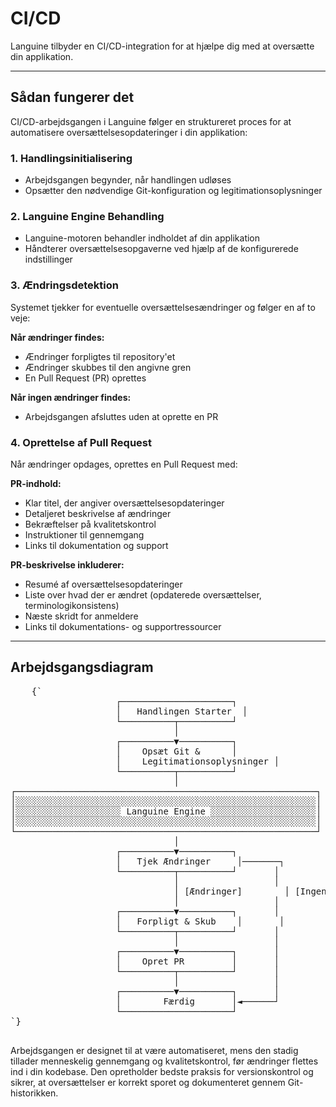 # CI/CD

Languine tilbyder en CI/CD-integration for at hjælpe dig med at oversætte din applikation.

---

## Sådan fungerer det

CI/CD-arbejdsgangen i Languine følger en struktureret proces for at automatisere oversættelsesopdateringer i din applikation:

### 1. Handlingsinitialisering
- Arbejdsgangen begynder, når handlingen udløses
- Opsætter den nødvendige Git-konfiguration og legitimationsoplysninger

### 2. Languine Engine Behandling
- Languine-motoren behandler indholdet af din applikation
- Håndterer oversættelsesopgaverne ved hjælp af de konfigurerede indstillinger

### 3. Ændringsdetektion
Systemet tjekker for eventuelle oversættelsesændringer og følger en af to veje:

**Når ændringer findes:**
- Ændringer forpligtes til repository'et
- Ændringer skubbes til den angivne gren
- En Pull Request (PR) oprettes

**Når ingen ændringer findes:**
- Arbejdsgangen afsluttes uden at oprette en PR

### 4. Oprettelse af Pull Request
Når ændringer opdages, oprettes en Pull Request med:

**PR-indhold:**
- Klar titel, der angiver oversættelsesopdateringer
- Detaljeret beskrivelse af ændringer
- Bekræftelser på kvalitetskontrol
- Instruktioner til gennemgang
- Links til dokumentation og support

**PR-beskrivelse inkluderer:**
- Resumé af oversættelsesopdateringer
- Liste over hvad der er ændret (opdaterede oversættelser, terminologikonsistens)
- Næste skridt for anmeldere
- Links til dokumentations- og supportressourcer

---

## Arbejdsgangsdiagram

<div className="flex flex-col items-center justify-center p-4 h-[400px] sm:h-[500px] md:h-[650px]">
  <pre
    className="p-4 text-sm leading-5 mb-4 scale-[0.5] sm:scale-[0.65] md:scale-90 transform-gpu"
    style={{
      fontFamily: "monospace",
      whiteSpace: "pre",
      textAlign: "left",
    }}
  >
    {`
                    ┌─────────────────────┐
                    │   Handlingen Starter  │
                    └──────────┬──────────┘
                               │
                    ┌──────────▼──────────┐
                    │    Opsæt Git &      │
                    │    Legitimationsoplysninger │
                    └──────────┬──────────┘
                               │
┌─────────────────────────────────────────────────────────┐
│░░░░░░░░░░░░░░░░░░░░░░░░░░░░░░░░░░░░░░░░░░░░░░░░░░░░░░░░░│
│░░░░░░░░░░░░░░░░░░░░ Languine Engine ░░░░░░░░░░░░░░░░░░░░│
│░░░░░░░░░░░░░░░░░░░░░░░░░░░░░░░░░░░░░░░░░░░░░░░░░░░░░░░░░│
└─────────────────────────────────────────────────────────┘
                               │
                    ┌──────────▼──────────┐
                    │   Tjek Ændringer     │───────┐
                    └──────────┬──────────┘       │
                               │                  │
                               │ [Ændringer]        │ [Ingen Ændringer]
                               │                  │
                    ┌──────────▼──────────┐       │
                    │   Forpligt & Skub    │       │
                    └──────────┬──────────┘       │
                               │                  │
                    ┌──────────▼──────────┐       │
                    │    Opret PR         │       │
                    └──────────┬──────────┘       │
                               │                  │
                    ┌──────────▼──────────┐       │
                    │        Færdig       │◄──────┘
                    └─────────────────────┘
`}
  </pre>
</div>

Arbejdsgangen er designet til at være automatiseret, mens den stadig tillader menneskelig gennemgang og kvalitetskontrol, før ændringer flettes ind i din kodebase. Den opretholder bedste praksis for versionskontrol og sikrer, at oversættelser er korrekt sporet og dokumenteret gennem Git-historikken.
